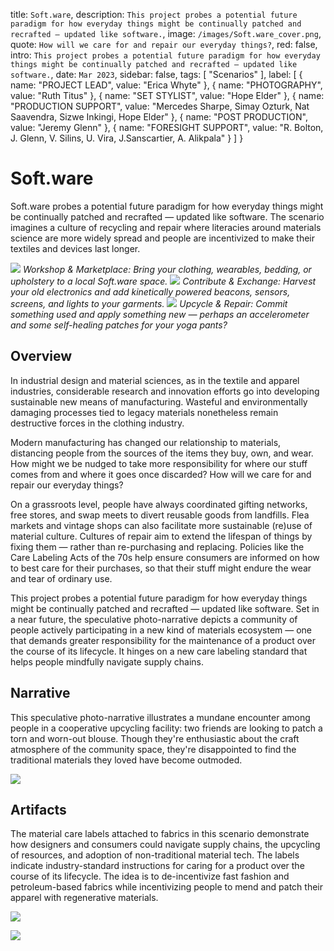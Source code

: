 
  title: `Soft.ware`,
  description: `This project probes a potential future paradigm for how everyday things might be continually patched and recrafted — updated like software.`,
  image: `/images/Soft.ware_cover.png`,
  quote: `How will we care for and repair our everyday things?`,
  red: false,
  intro: `This project probes a potential future paradigm for how everyday things might be continually patched and recrafted — updated like software.`,
  date: `Mar 2023`,
  sidebar: false,
  tags: [
    "Scenarios"
  ], 
  label: [ { name: "PROJECT LEAD", value: "Erica Whyte" }, { name: "PHOTOGRAPHY", value: "Ruth Titus" }, { name: "SET STYLIST", value: "Hope Elder" }, { name: "PRODUCTION SUPPORT", value: "Mercedes Sharpe, Simay Ozturk, Nat Saavendra, Sizwe Inkingi, Hope Elder" }, { name: "POST PRODUCTION", value: "Jeremy Glenn" }, { name: "FORESIGHT SUPPORT", value: "R. Bolton, J. Glenn, V. Silins, U. Vira, J.Sanscartier, A. Alikpala" } ] }

# Soft.ware

<Label meta={meta} />

Soft.ware probes a potential future paradigm for how everyday things might be continually patched and recrafted — updated like software. The scenario imagines a culture of recycling and repair where literacies around materials science are more widely spread and people are incentivized to make their textiles and devices last longer.

![](/images/3.Filmic.png) 
*Workshop & Marketplace: Bring your clothing, wearables, bedding, or upholstery to a local Soft.ware space.*
![](/images/4.Filmic.png) 
*Contribute & Exchange: Harvest your old electronics and add kinetically powered beacons, sensors, screens, and lights to your garments.*
![](/images/5.Filmic.png) 
*Upcycle & Repair: Commit something used and apply something new — perhaps an accelerometer and some self-healing patches for your yoga pants?*

## Overview

In industrial design and material sciences, as in the textile and apparel industries, considerable research and innovation efforts go into developing sustainable new means of manufacturing. Wasteful and environmentally damaging processes tied to legacy materials nonetheless remain destructive forces in the clothing industry.

Modern manufacturing has changed our relationship to materials, distancing people from the sources of the items they buy, own, and wear. How might we be nudged to take more responsibility for where our stuff comes from and where it goes once discarded? How will we care for and repair our everyday things?

On a grassroots level, people have always coordinated gifting networks, free stores, and swap meets to divert reusable goods from landfills. Flea markets and vintage shops can also facilitate more sustainable (re)use of material culture. Cultures of repair aim to extend the lifespan of things by fixing them — rather than re-purchasing and replacing. Policies like the Care Labeling Acts of the 70s help ensure consumers are informed on how to best care for their purchases, so that their stuff might endure the wear and tear of ordinary use.

This project probes a potential future paradigm for how everyday things might be continually patched and recrafted — updated like software. Set in a near future, the speculative photo-narrative depicts a community of people actively participating in a new kind of materials ecosystem — one that demands greater responsibility for the maintenance of a product over the course of its lifecycle. It hinges on a new care labeling standard that helps people mindfully navigate supply chains. 

## Narrative

This speculative photo-narrative illustrates a mundane encounter among people in a cooperative upcycling facility: two friends are looking to patch a torn and worn-out blouse. Though they're enthusiastic about the craft atmosphere of the community space, they're disappointed to find the traditional materials they loved have become outmoded.

![](/images/6.Narrative.png)

## Artifacts

The material care labels attached to fabrics in this scenario demonstrate how designers and consumers could navigate supply chains, the upcycling of resources, and adoption of non-traditional material tech. The labels indicate industry-standard instructions for caring for a product over the course of its lifecycle. The idea is to de-incentivize fast fashion and petroleum-based fabrics while incentivizing people to mend and patch their apparel with regenerative materials.

![](/images/2.Labellegend.png)

![](/images/3.Attachmentinstructions.png)

